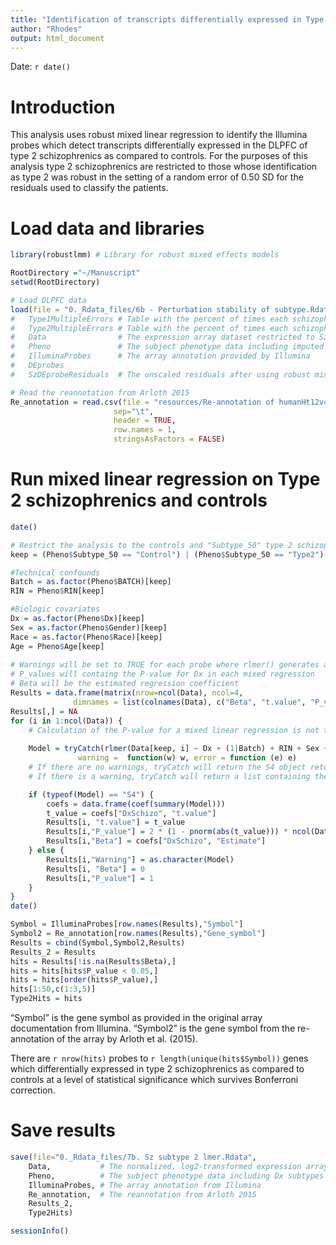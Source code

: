 ---
title: "Identification of transcripts differentially expressed in Type 2 schizophrenics as compared to controls"
author: "Rhodes"
output: html_document
---
Date:  `r date()`  

# Introduction
This analysis uses robust mixed linear regression to identify the Illumina probes which detect transcripts differentially expressed in the DLPFC of type 2 schizophrenics as compared to controls. For the purposes of this analysis type 2 schizophrenics are restricted to those whose identification as type 2 was robust in the setting of a random error of 0.50 SD for the residuals used to classify the patients.

# Load data and libraries
```{r Load_data_and_libraries, cache=FALSE, message=FALSE, results='hide'}
library(robustlmm) # Library for robust mixed effects models

RootDirectory ="~/Manuscript"
setwd(RootDirectory)

# Load DLPFC data
load(file = "0._Rdata_files/6b - Perturbation stability of subtype.Rdata") # Contains:
#   Type1MultipleErrors # Table with the percent of times each schizophrenic was scored as "Type1" with the added random error of 0.05, 0.10, 0.25, and 0.50 standard deviations
#   Type2MultipleErrors # Table with the percent of times each schizophrenic was scored as "Type2" with the added random error of 0.05, 0.10, 0.25, and 0.50 standard deviations
#   Data                # The expression array dataset restricted to Sz and controls
#   Pheno               # The subject phenotype data including imputed subtype
#   IlluminaProbes      # The array annotation provided by Illumina 
#   DEprobes
#   SzDEprobeResiduals  # The unscaled residuals after using robust mixed linear regression to correct the expression array data for the measured covariates (Batch, RIN, Age, etc.). This is data for the DEprobes only with the linear regression done on the schizophrenics only. There were no imputed covariates included in the linear regression which was part of analysis 6a

# Read the reannotation from Arloth 2015
Re_annotation = read.csv(file = "resources/Re-annotation of humanHt12v4.txt",
                       sep="\t",
                       header = TRUE,
                       row.names = 1,
                       stringsAsFactors = FALSE)
```

# Run mixed linear regression on Type 2 schizophrenics and controls
```{r Mixed_linear_regression1, cache=FALSE}
date()

# Restrict the analysis to the controls and "Subtype_50" type 2 schizophrenics
keep = (Pheno$Subtype_50 == "Control") | (Pheno$Subtype_50 == "Type2")

#Technical confounds
Batch = as.factor(Pheno$BATCH)[keep]
RIN = Pheno$RIN[keep]

#Biologic covariates
Dx = as.factor(Pheno$Dx)[keep]
Sex = as.factor(Pheno$Gender)[keep]
Race = as.factor(Pheno$Race)[keep]
Age = Pheno$Age[keep]
 
# Warnings will be set to TRUE for each probe where rlmer() generates a warning
# P_values will containg the P-value for Dx in each mixed regression
# Beta will be the estimated regression coefficient
Results = data.frame(matrix(nrow=ncol(Data), ncol=4, 
              dimnames = list(colnames(Data), c("Beta", "t.value", "P_value", "Warning"))))
Results[,] = NA
for (i in 1:ncol(Data)) {
    # Calculation of the P-value for a mixed linear regression is not trival because it's not obvious how many degrees of freedom the reference t distribution has. The approach we are using here of approximating a t-distribution with many degrees of freedom as a normal distribution is unambiguously anti-conservative, but we have so many samples that it is still reasonable to us it at this stage of the analysis where we are screening the thousands of probes to find the important ones.
  
    Model = tryCatch(rlmer(Data[keep, i] ~ Dx + (1|Batch) + RIN + Sex + Race + Age),
               warning =  function(w) w, error = function (e) e)
    # If there are no warnings, tryCatch will return the S4 object returned by rlmer
    # If there is a warning, tryCatch will return a list containing the warning 

    if (typeof(Model) == "S4") {
        coefs = data.frame(coef(summary(Model)))
        t_value = coefs["DxSchizo", "t.value"]
        Results[i, "t.value"] = t_value
        Results[i,"P_value"] = 2 * (1 - pnorm(abs(t_value))) * ncol(Data)
        Results[i,"Beta"] = coefs["DxSchizo", "Estimate"]
    } else {
        Results[i,"Warning"] = as.character(Model)
        Results[i, "Beta"] = 0
        Results[i,"P_value"] = 1
    }
}
date()
```


```{r Annotate1, cache=FALSE}
Symbol = IlluminaProbes[row.names(Results),"Symbol"]
Symbol2 = Re_annotation[row.names(Results),"Gene_symbol"]
Results = cbind(Symbol,Symbol2,Results)
Results_2 = Results
hits = Results[!is.na(Results$Beta),]
hits = hits[hits$P_value < 0.05,]
hits = hits[order(hits$P_value),]
hits[1:50,c(1:3,5)]
Type2Hits = hits
```
"Symbol" is the gene symbol as provided in the original array documentation from Illumina. "Symbol2" is the gene symbol from the re-annotation of the array by Arloth et al. (2015).

There are `r nrow(hits)` probes to `r length(unique(hits$Symbol))` genes which differentially expressed in type 2 schizophrenics as compared to controls at a level of statistical significance which survives Bonferroni correction.

# Save results
```{r Save}
save(file="0._Rdata_files/7b. Sz subtype 2 lmer.Rdata",
    Data,           # The normalized, log2-transformed expression array data restricted to Sz and controls
    Pheno,          # The subject phenotype data including Dx subtypes
    IlluminaProbes, # The array annotation from Illumina
    Re_annotation,  # The reannotation from Arloth 2015
    Results_2,
    Type2Hits)
```


```{r}
sessionInfo()
```
